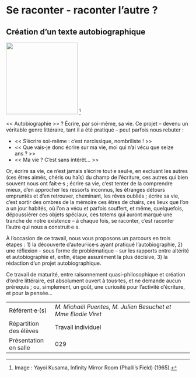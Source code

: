 # Se raconter - raconter l'autre ?

## Création d'un texte autobiographique {-}

::: {.center data-latex=""}
![](images/se-raconter-raconter-l-autre.png){height=14em} ^[Image : Yayoi Kusama, Infinity Mirror Room (Phalli's Field) (1965).]
:::

<< Autobiographie >> ? Écrire, par soi-même, sa vie. Ce projet --
devenu un véritable genre littéraire, tant il a été pratiqué -- peut
parfois nous rebuter : 

-   << S'écrire soi-même : c'est narcissique, nombriliste ! >>
-   << Que vais-je donc écrire sur ma vie, moi qui n'ai vécu que seize
    ans ? >>
-   << Ma vie ? C'est sans intérêt... >>

Or, écrire sa vie, ce n'est jamais s'écrire tout·e seul·e, en excluant
les autres (ces êtres aimés, chéris ou haïs) du champ de l'écriture, ces
autres qui bien souvent nous ont fait·e·s ; écrire sa vie, c'est tenter
de la comprendre mieux, d'en approcher les ressorts inconnus, les
étranges détours empruntés et d'en retrouver, cheminant, les rêves
oubliés ; écrire sa vie, c'est sortir des ombres de la mémoire ces êtres
de chairs, ces lieux que l'on a un jour habités, où l'on a vécu et
parfois souffert, et même, quelquefois, dépoussiérer ces objets
spéciaux, ces totems qui auront marqué une tranche de notre existence --
à chaque fois, se raconter, c'est raconter l'autre qui nous a
construit·e·s.

À l'occasion de ce travail, nous vous proposons un parcours en trois
étapes : 1) la découverte d'auteur·ice·s ayant pratiqué
l'autobiographie, 2) une réflexion -- sous forme de problématique -- sur
les rapports entre altérité et autobiographie et, enfin, étape
assurément la plus décisive, 3) la rédaction d'un projet
autobiographique.

Ce travail de maturité, entre raisonnement quasi-philosophique et
création d'ordre littéraire, est absolument ouvert à tous·tes, et ne
demande aucun prérequis ; ou, simplement, un goût, une curiosité pour
l'activité d'écriture, et pour la pensée...

::: {.small data-latex=""}
|                        |                                            |
| :------------- | :----------------------------------------- |
| Référent·e·(s)         | _M. Michaël Puentes, M. Julien Besuchet et Mme Elodie Viret_                              |
| Répartition des élèves | Travail individuel                                |
| Présentation en salle  | 029                                  |
:::
